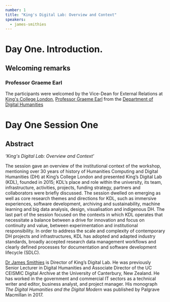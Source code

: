 ```yaml
---
number: 1
title: "King's Digital Lab: Overview and Context"
speakers:
  - james-smithies
---
```


# Day One. Introduction.

## Welcoming remarks

### Professor Graeme Earl

The participants were welcomed by the Vice-Dean for External Relations at
[King's College London](https://www.kcl.ac.uk/),
[Professor Graeme Earl](https://www.kcl.ac.uk/people/professor-graeme-earl) from
the [Department of Digital Humanities](https://www.kcl.ac.uk/ddh)

# Day One Session One

## Abstract

_'King's Digital Lab: Overview and Context'_

The session gave an overview of the institutional context of the workshop,
mentioning over 30 years of history of Humanities Computing and Digital
Humanities (DH) at King’s College London and presented King’s Digital Lab (KDL),
founded in 2015; KDL’s place and role within the university, its team,
infrastructure, activities, projects, funding strategy, partners and
collaborators were briefly discussed. The session dwelled on emerging as well as
core research themes and directions for KDL, such as immersive experiences,
software development, archiving and sustainability, machine learning and big
data analysis, design, visualisation and indigenous DH. The last part of the
session focused on the contexts in which KDL operates that necessitate a balance
between a drive for innovation and focus on continuity and value, between
experimentation and institutional responsibility. In order to address the scale
and complexity of contemporary DH projects and infrastructures, KDL has adopted
and adapted industry standards, broadly accepted research data management
workflows and clearly defined processes for documentation and software
development lifecycle (SDLC).

<Download download="docs/1.1-Intro_KDL.pdf" />
<Speakers>

[Dr James Smithies](https://www.kdl.kcl.ac.uk/who-we-are/dr-james-smithies/) is
Director of King’s Digital Lab. He was previously Senior Lecturer in Digital
Humanities and Associate Director of the UC CEISMIC Digital Archive at the
University of Canterbury, New Zealand. He has worked in the government and
commercial IT sectors as a technical writer and editor, business analyst, and
project manager. His monograph _The Digital Humanities and the Digital Modern_
was published by Palgrave Macmillan in 2017.
